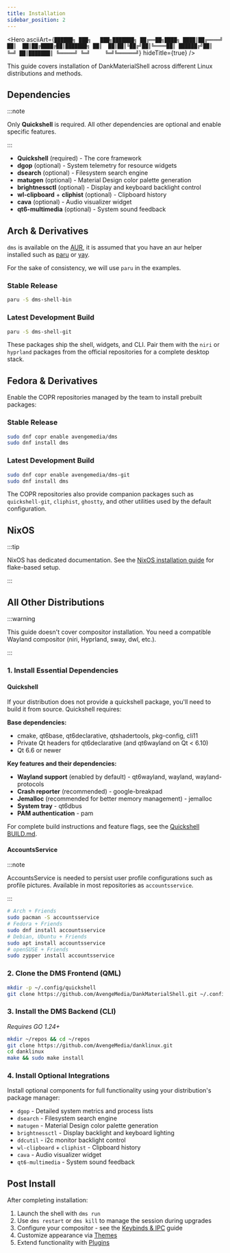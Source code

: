 ```yaml
---
title: Installation
sidebar_position: 2
---
```



<Hero
  asciiArt={`██████╗ ███╗   ███╗███████╗
██╔══██╗████╗ ████║██╔════╝
██║  ██║██╔████╔██║███████╗
██║  ██║██║╚██╔╝██║╚════██║
██████╔╝██║ ╚═╝ ██║███████║
╚═════╝ ╚═╝     ╚═╝╚══════╝`}
  hideTitle={true}
/>

This guide covers installation of DankMaterialShell across different Linux distributions and methods.

## Dependencies

:::note

Only **Quickshell** is required. All other dependencies are optional and enable specific features.

:::

- **Quickshell** (required) - The core framework
- **dgop** (optional) - System telemetry for resource widgets
- **dsearch** (optional) - Filesystem search engine
- **matugen** (optional) - Material Design color palette generation
- **brightnessctl** (optional) - Display and keyboard backlight control
- **wl-clipboard** + **cliphist** (optional) - Clipboard history
- **cava** (optional) - Audio visualizer widget
- **qt6-multimedia** (optional) - System sound feedback

## Arch & Derivatives

`dms` is available on the [AUR](https://aur.archlinux.org/), it is assumed that you have an aur helper installed such as [paru](https://aur.archlinux.org/packages/paru) or [yay](https://aur.archlinux.org/packages/yay).

For the sake of consistency, we will use `paru` in the examples.

### Stable Release

```bash
paru -S dms-shell-bin
```

### Latest Development Build

```bash
paru -S dms-shell-git
```

These packages ship the shell, widgets, and CLI. Pair them with the `niri` or `hyprland` packages from the official repositories for a complete desktop stack.

## Fedora & Derivatives

Enable the COPR repositories managed by the team to install prebuilt packages:

### Stable Release

```bash
sudo dnf copr enable avengemedia/dms
sudo dnf install dms
```

### Latest Development Build

```bash
sudo dnf copr enable avengemedia/dms-git
sudo dnf install dms
```

The COPR repositories also provide companion packages such as `quickshell-git`, `cliphist`, `ghostty`, and other utilities used by the default configuration.

## NixOS

:::tip

NixOS has dedicated documentation. See the [NixOS installation guide](./nixos) for flake-based setup.

:::

## All Other Distributions

:::warning

This guide doesn't cover compositor installation. You need a compatible Wayland compositor (niri, Hyprland, sway, dwl, etc.).

:::

### 1. Install Essential Dependencies

#### Quickshell

If your distribution does not provide a quickshell package, you'll need to build it from source. Quickshell requires:

**Base dependencies:**
- cmake, qt6base, qt6declarative, qtshadertools, pkg-config, cli11
- Private Qt headers for qt6declarative (and qt6wayland on Qt < 6.10)
- Qt 6.6 or newer

**Key features and their dependencies:**
- **Wayland support** (enabled by default) - qt6wayland, wayland, wayland-protocols
- **Crash reporter** (recommended) - google-breakpad
- **Jemalloc** (recommended for better memory management) - jemalloc
- **System tray** - qt6dbus
- **PAM authentication** - pam

For complete build instructions and feature flags, see the [Quickshell BUILD.md](https://git.outfoxxed.me/quickshell/quickshell/raw/branch/master/BUILD.md).

#### AccountsService

:::note

AccountsService is needed to persist user profile configurations such as profile pictures. Available in most repositories as `accountsservice`.

:::

```bash
# Arch + Friends
sudo pacman -S accountsservice
# Fedora + Friends
sudo dnf install accountsservice
# Debian, Ubuntu + Friends
sudo apt install accountsservice
# openSUSE + Friends
sudo zypper install accountsservice
```

### 2. Clone the DMS Frontend (QML)

```bash
mkdir -p ~/.config/quickshell
git clone https://github.com/AvengeMedia/DankMaterialShell.git ~/.config/quickshell/dms
```

### 3. Install the DMS Backend (CLI)

*Requires GO 1.24+*

```bash
mkdir ~/repos && cd ~/repos
git clone https://github.com/AvengeMedia/danklinux.git
cd danklinux
make && sudo make install
```

### 4. Install Optional Integrations

Install optional components for full functionality using your distribution's package manager:

- `dgop` - Detailed system metrics and process lists
- `dsearch` - Filesystem search engine
- `matugen` - Material Design color palette generation
- `brightnessctl` - Display backlight and keyboard lighting
- `ddcutil` - i2c monitor backlight control
- `wl-clipboard` + `cliphist` - Clipboard history
- `cava` - Audio visualizer widget
- `qt6-multimedia` - System sound feedback

## Post Install

After completing installation:

1. Launch the shell with `dms run`
2. Use `dms restart` or `dms kill` to manage the session during upgrades
3. Configure your compositor - see the [Keybinds & IPC](keybinds-ipc) guide
4. Customize appearance via [Themes](application-themes)
5. Extend functionality with [Plugins](plugins-overview)

